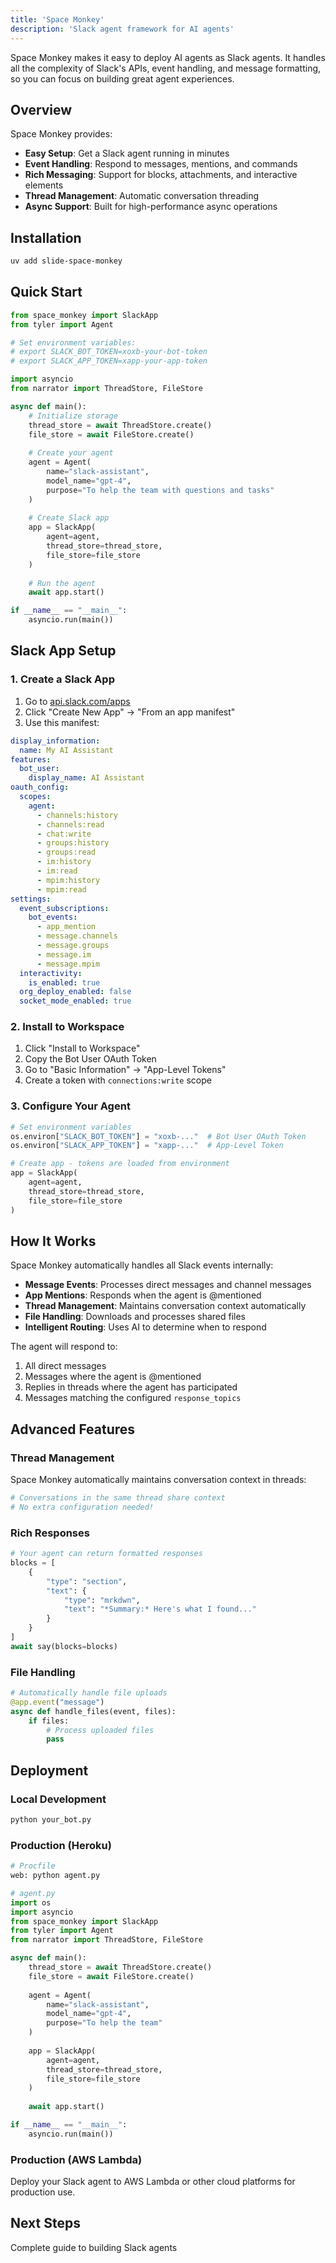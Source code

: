 ```yaml
---
title: 'Space Monkey'
description: 'Slack agent framework for AI agents'
---
```


Space Monkey makes it easy to deploy AI agents as Slack agents. It handles all the complexity of Slack's APIs, event handling, and message formatting, so you can focus on building great agent experiences.

## Overview

Space Monkey provides:
- **Easy Setup**: Get a Slack agent running in minutes
- **Event Handling**: Respond to messages, mentions, and commands
- **Rich Messaging**: Support for blocks, attachments, and interactive elements
- **Thread Management**: Automatic conversation threading
- **Async Support**: Built for high-performance async operations

## Installation

```bash
uv add slide-space-monkey
```

## Quick Start

```python
from space_monkey import SlackApp
from tyler import Agent

# Set environment variables:
# export SLACK_BOT_TOKEN=xoxb-your-bot-token
# export SLACK_APP_TOKEN=xapp-your-app-token

import asyncio
from narrator import ThreadStore, FileStore

async def main():
    # Initialize storage
    thread_store = await ThreadStore.create()
    file_store = await FileStore.create()
    
    # Create your agent
    agent = Agent(
        name="slack-assistant",
        model_name="gpt-4",
        purpose="To help the team with questions and tasks"
    )
    
    # Create Slack app
    app = SlackApp(
        agent=agent,
        thread_store=thread_store,
        file_store=file_store
    )
    
    # Run the agent
    await app.start()

if __name__ == "__main__":
    asyncio.run(main())
```

## Slack App Setup

### 1. Create a Slack App

1. Go to [api.slack.com/apps](https://api.slack.com/apps)
2. Click "Create New App" → "From an app manifest"
3. Use this manifest:

```yaml
display_information:
  name: My AI Assistant
features:
  bot_user:
    display_name: AI Assistant
oauth_config:
  scopes:
    agent:
      - channels:history
      - channels:read
      - chat:write
      - groups:history
      - groups:read
      - im:history
      - im:read
      - mpim:history
      - mpim:read
settings:
  event_subscriptions:
    bot_events:
      - app_mention
      - message.channels
      - message.groups
      - message.im
      - message.mpim
  interactivity:
    is_enabled: true
  org_deploy_enabled: false
  socket_mode_enabled: true
```

### 2. Install to Workspace

1. Click "Install to Workspace"
2. Copy the Bot User OAuth Token
3. Go to "Basic Information" → "App-Level Tokens"
4. Create a token with `connections:write` scope

### 3. Configure Your Agent

```python
# Set environment variables
os.environ["SLACK_BOT_TOKEN"] = "xoxb-..."  # Bot User OAuth Token
os.environ["SLACK_APP_TOKEN"] = "xapp-..."  # App-Level Token

# Create app - tokens are loaded from environment
app = SlackApp(
    agent=agent,
    thread_store=thread_store,
    file_store=file_store
)
```

## How It Works

Space Monkey automatically handles all Slack events internally:

- **Message Events**: Processes direct messages and channel messages
- **App Mentions**: Responds when the agent is @mentioned
- **Thread Management**: Maintains conversation context automatically
- **File Handling**: Downloads and processes shared files
- **Intelligent Routing**: Uses AI to determine when to respond

The agent will respond to:
1. All direct messages
2. Messages where the agent is @mentioned
3. Replies in threads where the agent has participated
4. Messages matching the configured `response_topics`

## Advanced Features

### Thread Management

Space Monkey automatically maintains conversation context in threads:

```python
# Conversations in the same thread share context
# No extra configuration needed!
```

### Rich Responses

```python
# Your agent can return formatted responses
blocks = [
    {
        "type": "section",
        "text": {
            "type": "mrkdwn",
            "text": "*Summary:* Here's what I found..."
        }
    }
]
await say(blocks=blocks)
```

### File Handling

```python
# Automatically handle file uploads
@app.event("message")
async def handle_files(event, files):
    if files:
        # Process uploaded files
        pass
```

## Deployment

### Local Development

```bash
python your_bot.py
```

### Production (Heroku)

```python
# Procfile
web: python agent.py

# agent.py
import os
import asyncio
from space_monkey import SlackApp
from tyler import Agent
from narrator import ThreadStore, FileStore

async def main():
    thread_store = await ThreadStore.create()
    file_store = await FileStore.create()
    
    agent = Agent(
        name="slack-assistant",
        model_name="gpt-4",
        purpose="To help the team"
    )
    
    app = SlackApp(
        agent=agent,
        thread_store=thread_store,
        file_store=file_store
    )
    
    await app.start()

if __name__ == "__main__":
    asyncio.run(main())
```

### Production (AWS Lambda)

Deploy your Slack agent to AWS Lambda or other cloud platforms for production use.

## Next Steps

<CardGroup cols={2}>
  <Card
    title="Slack Agent Guide"
    icon="slack"
    href="/apps/slack-agent"
  >
    Complete guide to building Slack agents
  </Card>
</CardGroup> 